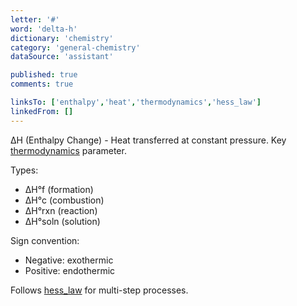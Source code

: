 ```yaml
---
letter: '#'
word: 'delta-h'
dictionary: 'chemistry'
category: 'general-chemistry'
dataSource: 'assistant'

published: true
comments: true

linksTo: ['enthalpy','heat','thermodynamics','hess_law']
linkedFrom: []
---
```


<a id="delta_h">ΔH (Enthalpy Change)</a> - Heat transferred at constant pressure. Key [thermodynamics](#thermodynamics) parameter.

Types:
- ΔH°f (formation)
- ΔH°c (combustion)
- ΔH°rxn (reaction)
- ΔH°soln (solution)

Sign convention:
- Negative: exothermic
- Positive: endothermic

Follows [hess_law](#hess_law) for multi-step processes.
